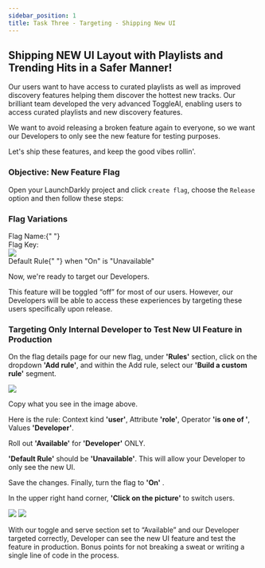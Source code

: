 ```yaml
---
sidebar_position: 1
title: Task Three - Targeting - Shipping New UI
---
```


## Shipping NEW UI Layout with Playlists and Trending Hits in a Safer Manner!

Our users want to have access to curated playlists as well as improved discovery features helping them discover the hottest new tracks. Our brilliant team developed the very advanced ToggleAI, enabling users to access curated playlists and new discovery features.

We want to avoid releasing a broken feature again to everyone, so we want our Developers to only see the new feature for testing purposes.

Let's ship these features, and keep the good vibes rollin'.

### Objective\: New Feature Flag
Open your LaunchDarkly project and click `create flag`, choose the `Release` option and then follow these steps:

### Flag Variations

<div className="flex items-center space-x-3">
  <span className="text-lg text-blue-500 font-bold">
    Flag Name:{" "}
  </span>
    <CopyField value="release-new-users-playlist" client:load />
</div>

<div className="flex items-center space-x-3">
  <span className="text-lg text-blue-500 font-bold">Flag Key:</span>
  <CopyField value="release-new-users-playlist" client:load />
</div>

<img src='/releaseFlag.png' />

<div className="flex items-center space-x-3">
  <span className="text-lg text-blue-500 font-bold">
     Default Rule{" "}
  </span>
  when "On" is "Unavailable"
</div>

Now, we're ready to target our Developers.

This feature will be toggled “off” for most of our users.  However, our Developers will be able to access these experiences by targeting these users specifically upon release.

### Targeting Only Internal Developer to Test New UI Feature in Production

On the flag details page for our new flag, under **'Rules'** section, click on the dropdown **'Add rule'**, and within the Add rule, select our **'Build a custom rule'** segment.

<img src='/developerTarget.png' />

Copy what you see in the image above. 

Here is the rule: Context kind **'user'**, Attribute  **'role'**, Operator **'is one of '**, Values **'Developer'**.

Roll out **'Available'** for **'Developer'** ONLY. 


**'Default Rule'** should be  **'Unavailable'**. This will allow your Developer to only see the new UI.

Save the changes. Finally, turn the flag to **'On'** .


In the upper right hand corner,  **'Click on the picture'** to switch users.

<img src='/newUIStandardUser.png' />

<img src='/newUIDeveloperOnly.png' />

With our toggle and serve section set to “Available” and our Developer targeted correctly, Developer can see the new UI feature and test the feature in production. Bonus points for not breaking a sweat or writing a single line of code in the process.



